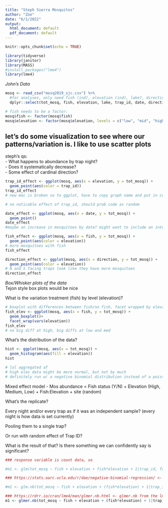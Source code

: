```yaml
---
title: "Steph Sierra Mosquitos"
author: "Zoe"
date: "6/1/2022"
output:
  html_document: default
  pdf_document: default
---
```


```r
knitr::opts_chunk$set(echo = TRUE)

library(tidyverse)
library(janitor)
library(MASS)
#install.packages("lme4")
library(lme4)
```

*John’s Data*
```r
mosq <- read_csv("mosq2019_sjc.csv") %>% 
  #for analyses, only need fish (ind), elevation (ind), lake?, direction (ind) trap_id (random), date (random), tot_mosq(response var)
  dplyr::select(tot_mosq, fish, elevation, lake, trap_id, date, direction)

# fish needs to be a factor:
mosq$fish <- factor(mosq$fish)
mosq$elevation <- factor(mosq$elevation, levels = c("low", "mid", "high"))
```

## let's do some visualization to see where our patterns/variation is. I like to use scatter plots
steph's qs:  
- What happens to abundance by trap night?  
- Does it systematically decrease?   
- Some effect of cardinal direction?  
  
```r
trap_id_effect <- ggplot(mosq, aes(x = elevation, y = tot_mosq)) +
  geom_point(aes(color = trap_id))
trap_id_effect
# new mac is broken so to ggplot, have to copy graph name and put in console

# no noticable effect of trap_id, should prob code as random

date_effect <- ggplot(mosq, aes(x = date, y = tot_mosq)) +
  geom_point()
date_effect
#maybe an increase in mosquitoes by date? might want to include an interaction of date and elev in model

fish_effect <- ggplot(mosq, aes(x = fish, y = tot_mosq)) +
  geom_point(aes(color = elevation))
# more mosquitoes with fish
fish_effect

direction_effect <- ggplot(mosq, aes(x = direction, y = tot_mosq)) +
  geom_point(aes(color = elevation))
# N and S facing traps look like they have more mosquitoes
direction_effect

```

*Box/Whisker plots of the data*  
Tejon style box plots would be nice  
  
What is the variation treatment (fish) by level (elevation)?  

```r
# boxplot with differences between fish/no fish, facet wrapped by elevation (hi/med/lo)
fish_elev <- ggplot(mosq, aes(x = fish, y = tot_mosq)) +
  geom_boxplot()+
  facet_wrap(vars(elevation))
fish_elev
# no big diff at high, big diffs at low and med

```

What's the distribution of the data?
```r

hist <- ggplot(mosq, aes(x = tot_mosq)) +
  geom_histogram(aes(fill = elevation))
hist

# lol aggregated af
# high elev data might be more normal, but not by much
# definitely run w/ a negative binomial distribution instead of a poisson
```


Mixed effect model - Mos abundance = Fish status (Y/N) + Elevation (High, Medium, Low) + Fish:Elevation + site (random)

What’s the replicate?  

Every night and/or every trap as if it was an independent sample? (every night is how data is set currently)  

Pooling them to a single trap?  

Or run with random effect of Trap ID?  

What is the result of that? Is there something we can confidently say is significant?  

```r

### response variable is count data, so 

#m1 <- glm(tot_mosq ~ fish + elevation + fish*elevation + 1|trap_id, family = "binomial", link = "logit")

### https://stats.oarc.ucla.edu/r/dae/negative-binomial-regression/ <- doesnt work with mixed effects

#m1 <- glm.nb(tot_mosq ~ fish + elevation + (fish*elevation) + 1|trap_id, data = mosq, link = log)

### https://rdrr.io/cran/lme4/man/glmer.nb.html <- glmer.nb from the lme4 package does!
m1 <- glmer.nb(tot_mosq ~ fish + elevation + (fish*elevation) + 1|trap_id, data = mosq, link = log)
```




